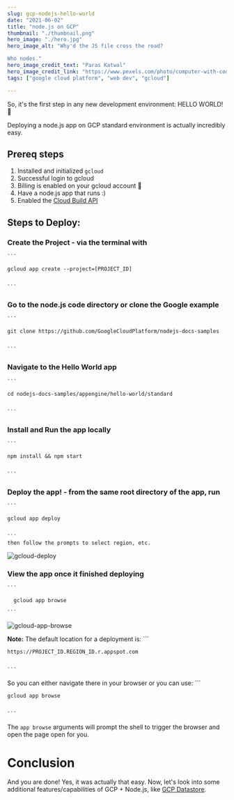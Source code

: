 ```yaml
---
slug: gcp-nodejs-hello-world
date: "2021-06-02"
title: "node.js on GCP"
thumbnail: "./thumbnail.png"
hero_image: "./hero.jpg"
hero_image_alt: "Why'd the JS file cross the road? 

Who nodes."
hero_image_credit_text: "Paras Katwal"
hero_image_credit_link: "https://www.pexels.com/photo/computer-with-code-4218883/"
tags: ["google cloud platform", "web dev", "gcloud"]

---
```


So, it's the first step in any new development environment: HELLO WORLD! 🙌

Deploying a node.js app on GCP standard environment is actually incredibly easy.

## Prereq steps
1. Installed and initialized `gcloud`
1. Successful login to gcloud
1. Billing is enabled on your gcloud account 🤑
1. Have a node.js app that runs :)
1. Enabled the [Cloud Build API](https://console.cloud.google.com/flows/enableapi?apiid=cloudbuild.googleapis.com)

## Steps to Deploy:
### Create the Project - via the terminal with 
    ```

    gcloud app create --project=[PROJECT_ID]


    ```

### Go to the node.js code directory or clone the Google example
    ```

    git clone https://github.com/GoogleCloudPlatform/nodejs-docs-samples


    ```

### Navigate to the Hello World app
    ```

    cd nodejs-docs-samples/appengine/hello-world/standard


    ```

### Install and Run the app locally
    ```

    npm install && npm start


    ```

### Deploy the app! - from the same root directory of the app, run
    ```

    gcloud app deploy
    

    ``` 
    then follow the prompts to select region, etc.
![gcloud-deploy](./gcloud-deploy.png)
### View the app once it finished deploying
    ```

      gcloud app browse
      
    ```

![gcloud-app-browse](./gcloud-app-browse.png)
<br/>
<div className={note}>
  <strong>Note:</strong> The default location for a deployment is: 
    ```
    
    https://PROJECT_ID.REGION_ID.r.appspot.com
    
    
    ```
   So you can either navigate there in your browser or you can use: 
    ```
    
    gcloud app browse
    
    
    ```
   The `app browse` arguments will prompt the shell to trigger the browser and open the page open for you.
</div>

# Conclusion
And you are done! Yes, it was actually that easy. Now, let's look into some additional features/capabilities of GCP + Node.js, like [GCP Datastore](../gcp-datastore/).